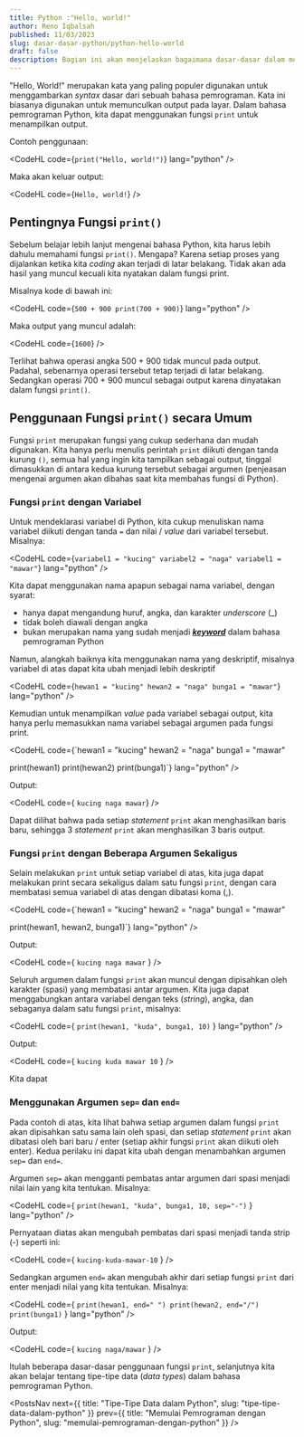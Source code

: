 ```yaml
---
title: Python :"Hello, world!"
author: Reno Iqbalsah
published: 11/03/2023
slug: dasar-dasar-python/python-hello-world
draft: false
description: Bagian ini akan menjelaskan bagaimana dasar-dasar dalam menggunakan fungsi "print" pada python
---
```


"Hello, World!" merupakan kata yang paling populer digunakan untuk menggambarkan _syntax_ dasar dari sebuah bahasa pemrograman. 
Kata ini biasanya digunakan untuk memunculkan output pada layar. Dalam bahasa pemrograman Python, kita dapat menggunakan fungsi `print`
untuk menampilkan output.

Contoh penggunaan:

<CodeHL
code={`print("Hello, world!")`}
lang="python"
/>

Maka akan keluar output:

<CodeHL
code={`Hello, world!`}
/>

## Pentingnya Fungsi `print()`

Sebelum belajar lebih lanjut mengenai bahasa Python, kita harus lebih dahulu memahami fungsi `print()`. Mengapa? Karena setiap 
proses yang dijalankan ketika kita _coding_ akan terjadi di latar belakang. Tidak akan ada hasil yang muncul kecuali kita 
nyatakan dalam fungsi print.

Misalnya kode di bawah ini:

<CodeHL
code={`500 + 900
print(700 + 900)`}
lang="python"
/>

Maka output yang muncul adalah:

<CodeHL
code={`1600`}
/>

Terlihat bahwa operasi angka 500 + 900 tidak muncul pada output. Padahal, sebenarnya operasi tersebut tetap terjadi di 
latar belakang. Sedangkan operasi 700 + 900 muncul sebagai output karena dinyatakan dalam fungsi `print()`.

## Penggunaan Fungsi `print()` secara Umum

Fungsi `print` merupakan fungsi yang cukup sederhana dan mudah digunakan. Kita hanya perlu menulis perintah `print` diikuti 
dengan tanda kurung `()`, semua hal yang ingin kita tampilkan sebagai output, tinggal dimasukkan di antara kedua kurung tersebut 
sebagai argumen (penjeasan mengenai argumen akan dibahas saat kita membahas fungsi di Python).

### Fungsi `print` dengan Variabel

Untuk mendeklarasi variabel di Python, kita cukup menuliskan nama variabel diikuti dengan tanda `=` dan nilai / _value_ dari variabel tersebut. Misalnya:

<CodeHL
code={`variabel1 = "kucing"
variabel2 = "naga"
variabel1 = "mawar"`}
lang="python"
/>

Kita dapat menggunakan nama apapun sebagai nama variabel, dengan syarat:
- hanya dapat mengandung huruf, angka, dan karakter _underscore_ (_)
- tidak boleh diawali dengan angka
- bukan merupakan nama yang sudah menjadi [**_keyword_**](https://www.w3schools.com/python/python_ref_keywords.asp) dalam bahasa pemrograman Python

Namun, alangkah baiknya kita menggunakan nama yang deskriptif, misalnya variabel di atas dapat kita ubah menjadi lebih deskriptif

<CodeHL
code={`hewan1 = "kucing"
hewan2 = "naga"
bunga1 = "mawar"`}
lang="python"
/>

Kemudian untuk menampilkan _value_ pada variabel sebagai output, kita hanya perlu memasukkan nama variabel sebagai argumen pada fungsi print.

<CodeHL
code={`hewan1 = "kucing"
hewan2 = "naga"
bunga1 = "mawar"

print(hewan1)
print(hewan2)
print(bunga1)`}
lang="python"
/>

Output:

<CodeHL
code={
`kucing
naga
mawar`}
/>

Dapat dilihat bahwa pada setiap _statement_ `print` akan menghasilkan baris baru, sehingga 3 _statement_ `print` akan menghasilkan 3 baris output.

### Fungsi `print` dengan Beberapa Argumen Sekaligus

Selain melakukan `print` untuk setiap variabel di atas, kita juga dapat melakukan print secara sekaligus dalam satu fungsi `print`, dengan cara membatasi 
semua variabel di atas dengan dibatasi koma (,).

<CodeHL
code={`hewan1 = "kucing"
hewan2 = "naga"
bunga1 = "mawar"

print(hewan1, hewan2, bunga1)`}
lang="python"
/>

Output:

<CodeHL
code={
`kucing naga mawar`
}
/>

Seluruh argumen dalam fungsi `print` akan muncul dengan dipisahkan oleh karakter (spasi) yang membatasi antar argumen. Kita juga dapat menggabungkan antara 
variabel dengan teks (_string_), angka, dan sebaganya dalam satu fungsi `print`, misalnya:

<CodeHL
code={
`print(hewan1, "kuda", bunga1, 10)`
}
lang="python"
/>

Output:

<CodeHL
code={
`kucing kuda mawar 10`
}
/>

Kita dapat 

### Menggunakan Argumen `sep=` dan `end=`

Pada contoh di atas, kita lihat bahwa setiap argumen dalam fungsi `print` akan dipisahkan satu sama lain oleh spasi, dan 
setiap _statement_ `print` akan dibatasi oleh bari baru / enter (setiap akhir fungsi `print` akan diikuti oleh enter). Kedua perilaku ini dapat kita ubah dengan menambahkan argumen `sep=` dan `end=`.

Argumen `sep=` akan mengganti pembatas antar argumen dari spasi menjadi nilai lain yang kita tentukan. Misalnya:

<CodeHL
code={
`print(hewan1, "kuda", bunga1, 10, sep="-")`
}
lang="python"
/>

Pernyataan diatas akan mengubah pembatas dari spasi menjadi tanda strip (-) seperti ini:

<CodeHL
code={
`kucing-kuda-mawar-10`
}
/>

Sedangkan argumen `end=` akan mengubah akhir dari setiap fungsi `print` dari enter menjadi nilai yang kita tentukan. Misalnya:

<CodeHL
code={
`print(hewan1, end=" ")
print(hewan2, end="/")
print(bunga1)`
}
lang="python"
/>

Output:

<CodeHL
code={
`kucing naga/mawar`
}
/>

Itulah beberapa dasar-dasar penggunaan fungsi `print`, selanjutnya kita akan belajar tentang tipe-tipe data (_data types_) 
dalam bahasa pemrograman Python.

<PostsNav
  next={{
    title: "Tipe-Tipe Data dalam Python",
    slug: "tipe-tipe-data-dalam-python"
  }}
  prev={{
    title: "Memulai Pemrograman dengan Python",
    slug: "memulai-pemrograman-dengan-python"
  }}
/>